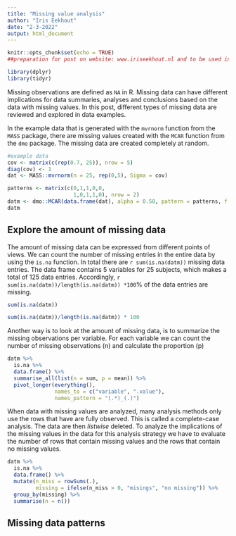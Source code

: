 ```yaml
---
title: "Missing value analysis"
author: "Iris Eekhout"
date: "2-3-2022"
output: html_document
---
```


```r
knitr::opts_chunk$set(echo = TRUE)
##preparation for post on website: www.iriseekhout.nl and to be used in workshop.

library(dplyr)
library(tidyr)
```

Missing observations are defined as `NA` in R. Missing data can have different implications for data summaries, analyses and conclusions based on the data with missing values. In this post, different types of missing data are reviewed and explored in data examples.

In the example data that is generated with the `mvrnorm` function from the `MASS` package, there are missing values created with the  `MCAR` function from the `dmo` package. The missing data are created completely at random. 


```R
#example data 
cov <- matrix(c(rep(0.7, 25)), nrow = 5)
diag(cov) <- 1
dat <- MASS::mvrnorm(n = 25, rep(0,5), Sigma = cov)

patterns <- matrix(c(0,1,1,0,0,
                     1,0,1,1,0), nrow = 2)
datm <- dmo::MCAR(data.frame(dat), alpha = 0.50, pattern = patterns, f = c(0.5, 0.5))
datm
```


## Explore the amount of missing data

The amount of missing data can be expressed from different points of views. We can count the number of missing entries in the entire data by using the `is.na` function. In total there are `r sum(is.na(datm))` missing data entries. The data frame contains 5 variables for 25 subjects, which makes a total of 125 data entries. Accordingly, `r sum(is.na(datm))/length(is.na(datm)) *100`% of the data entries are missing.  

```R
sum(is.na(datm))

sum(is.na(datm))/length(is.na(datm)) * 100

```

Another way is to look at the amount of missing data, is to summarize the missing observations per variable. For each variable we can count the number of missing observations (n) and calculate the proportion (p)

```R

datm %>%
  is.na %>%
  data.frame() %>%
  summarise_all(list(n = sum, p = mean)) %>%
  pivot_longer(everything(), 
               names_to = c("variable", ".value"),
               names_pattern = "(.*)_(.)")

```

When data with missing values are analyzed, many analysis methods only use the rows that have are fully observed. This is called a complete-case analysis. The data are then *listwise* deleted. To analyze the implications of the missing values in the data for this analysis strategy we have to evaluate the number of rows that contain missing values and the rows that contain no missing values.

```r

datm %>% 
  is.na %>%
  data.frame() %>%
  mutate(n_miss = rowSums(.),
         missing = ifelse(n_miss > 0, "misings", "no missing")) %>%
  group_by(missing) %>%
  summarise(n = n())


```


## Missing data patterns



